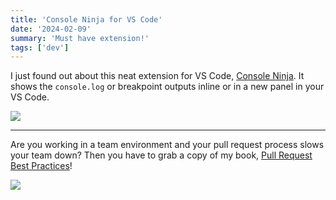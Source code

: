 ```yaml
---
title: 'Console Ninja for VS Code'
date: '2024-02-09'
summary: 'Must have extension!'
tags: ['dev']
---
```


I just found out about this neat extension for VS Code, [Console Ninja](https://console-ninja.com). It shows the `console.log` or breakpoint outputs inline or in a new panel in your VS Code.

![](/static/images/articles/console-ninja.png.webp)

---

Are you working in a team environment and your pull request process slows your team down? Then you have to grab a copy of my book, [Pull Request Best Practices](https://pr.nico.fyi)!

![](/static/images/articles/pull-request-best-practices.png)

